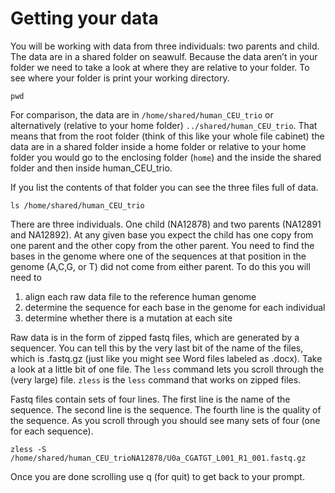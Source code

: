 # Getting your data

You will be working with data from three individuals: two parents and child.
The data are in a shared folder on seawulf.
Because the data aren't in your folder we need to take a look at where they are relative to your folder.
To see where your folder is print your working directory.

```
pwd
```

For comparison, the data are in `/home/shared/human_CEU_trio` or alternatively (relative to your home folder) `../shared/human_CEU_trio`.
That means that from the root folder (think of this like your whole file cabinet) the data are in a shared folder inside a home folder or relative to your home folder you would go to the enclosing folder (`home`) and the inside the shared folder and then inside human_CEU_trio.

If you list the contents of that folder you can see the three files full of data.

```
ls /home/shared/human_CEU_trio
```

There are three individuals. 
One child (NA12878) and two parents (NA12891 and NA12892). 
At any given base you expect the child has one copy from one parent and the other copy from the other parent. 
You need to find the bases in the genome where one of the sequences at that position in the genome (A,C,G, or T) did not come from either parent. To do this you will need to

1. align each raw data file to the reference human genome
2. determine the sequence for each base in the genome for each individual
3. determine whether there is a mutation at each site

Raw data is in the form of zipped fastq files, which are generated by a sequencer. 
You can tell this by the very last bit of the name of the files, which is .fastq.gz (just like you might see Word files labeled as .docx).
Take a look at a little bit of one file.
The `less` command lets you scroll through the (very large) file. 
`zless` is the `less` command that works on zipped files.

Fastq files contain sets of four lines. 
The first line is the name of the sequence. 
The second line is the sequence. 
The fourth line is the quality of the sequence. 
As you scroll through you should see many sets of four (one for each sequence).

```
zless -S /home/shared/human_CEU_trioNA12878/U0a_CGATGT_L001_R1_001.fastq.gz
```

Once you are done scrolling use q (for quit) to get back to your prompt.
